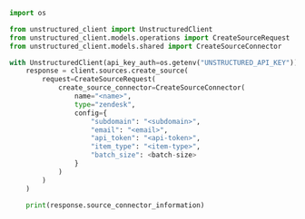 ```python Python SDK
import os

from unstructured_client import UnstructuredClient
from unstructured_client.models.operations import CreateSourceRequest
from unstructured_client.models.shared import CreateSourceConnector

with UnstructuredClient(api_key_auth=os.getenv("UNSTRUCTURED_API_KEY")) as client:
    response = client.sources.create_source(
        request=CreateSourceRequest(
            create_source_connector=CreateSourceConnector(
                name="<name>",
                type="zendesk",
                config={
                    "subdomain": "<subdomain>",
                    "email": "<email>",
                    "api_token": "<api-token>",
                    "item_type": "<item-type>",
                    "batch_size": <batch-size>
                }
            )
        )
    )

    print(response.source_connector_information)

```